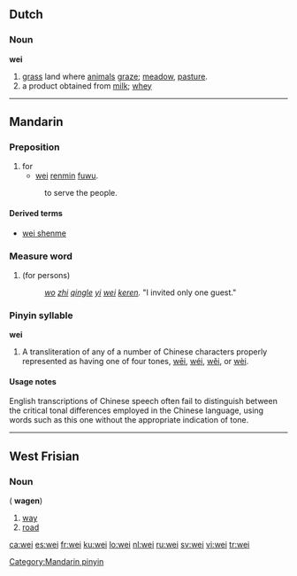 {{also|wēi|wéi|wěi|wèi}}
==Dutch==

===Noun===
'''wei''' {{f}}

# [[grass]] land where [[animal]]s [[graze]]; [[meadow]], [[pasture]].
# a product obtained from [[milk]]; [[whey]]

----

==Mandarin==

===Preposition===
{{cmn-prep|p|pin=wei4|pint=wei4|tra=為|sim=为}}

# for
#* [[wei]] [[renmin]] [[fuwu]].
#: to serve the people.

====Derived terms====
* [[wei shenme]]

===Measure word===
{{rfc-header|Measure word|lang=cmn}}
{{cmn-noun|p|pin=wèi|pint=wei4|tas=位}}

# <courteous> (for persons)
#: ''[[wo]] [[zhi]] [[qing]][[le]] [[yi]] [[wei]] [[keren]].''  "I invited only one guest."

===Pinyin syllable===
'''wei'''

# A transliteration of any of a number of Chinese characters properly represented as having one of four tones, [[wēi]], [[wéi]], [[wěi]], or [[wèi]].

====Usage notes====
English transcriptions of Chinese speech often fail to distinguish between the critical tonal differences employed in the Chinese language, using words such as this one without the appropriate indication of tone.

[[Category:Mandarin pinyin]]

----

==West Frisian==

===Noun===
{{infl|fy|noun}} {{c}} ({{p}} '''wagen''')

# [[way]]
# [[road]]

[[ca:wei]]
[[es:wei]]
[[fr:wei]]
[[ku:wei]]
[[lo:wei]]
[[nl:wei]]
[[ru:wei]]
[[sv:wei]]
[[vi:wei]]
[[tr:wei]]